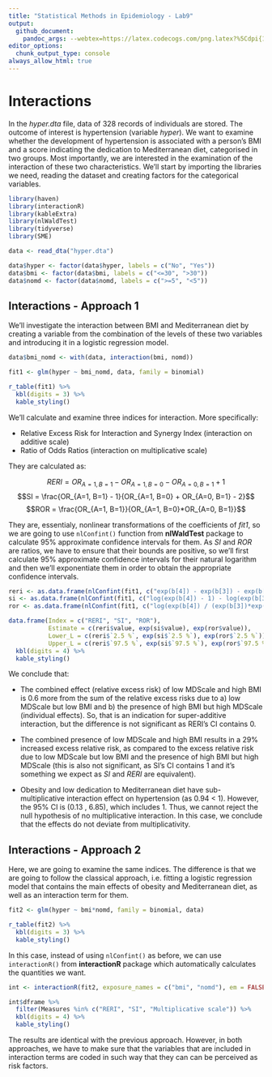 ```yaml
---
title: "Statistical Methods in Epidemiology - Lab9"
output: 
  github_document:
    pandoc_args: --webtex=https://latex.codecogs.com/png.latex?%5Cdpi{100}
editor_options: 
  chunk_output_type: console
always_allow_html: true
---
```


# Interactions

In the *hyper.dta* file, data of 328 records of individuals are stored. The outcome of interest is hypertension (variable *hyper*). We want to examine whether the development of hypertension is associated with a person’s BMI and a score indicating the dedication to Mediterranean diet, categorised in two groups. Most importantly, we are interested in the examination of the interaction of these two characteristics. We'll start by importing the libraries we need, reading the dataset and creating factors for the categorical variables.

```r
library(haven)
library(interactionR)
library(kableExtra)
library(nlWaldTest)
library(tidyverse)
library(SME)
```

```r
data <- read_dta("hyper.dta")

data$hyper <- factor(data$hyper, labels = c("No", "Yes"))
data$bmi <- factor(data$bmi, labels = c("<=30", ">30"))
data$nomd <- factor(data$nomd, labels = c(">=5", "<5"))
```


## Interactions - Approach 1

We'll investigate the interaction between BMI and Mediterranean diet by creating a variable from the combination of the levels of these two variables and introducing it in a logistic regression model.

```r
data$bmi_nomd <- with(data, interaction(bmi, nomd))

fit1 <- glm(hyper ~ bmi_nomd, data, family = binomial)

r_table(fit1) %>%
  kbl(digits = 3) %>%
  kable_styling()

```

We'll calculate and examine three indices for interaction. More specifically: 

* Relative Excess Risk for Interaction and Synergy Index (interaction on additive scale)
* Ratio of Odds Ratios (interaction on multiplicative scale)

They are calculated as: 

$$RERI = OR_{A=1, B=1} - OR_{A=1, B=0} - OR_{A=0, B=1} + 1$$
$$SI = \frac{OR_{A=1, B=1} - 1}{OR_{A=1, B=0} + OR_{A=0, B=1} - 2}$$
$$ROR = \frac{OR_{A=1, B=1}}{OR_{A=1, B=0}*OR_{A=0, B=1}}$$








They are, essentialy, nonlinear transformations of the coefficients of *fit1*, so we are going to use `nlConfint()` function from **nlWaldTest** package to calculate 95% approximate confidence intervals for them. As *SI* and *ROR* are ratios, we have to ensure that their bounds are positive, so we'll first calculate 95% approximate confidence intervals for their natural logarithm and then we'll exponentiate them in order to obtain the appropriate confidence intervals.

```r
reri <- as.data.frame(nlConfint(fit1, c("exp(b[4]) - exp(b[3]) - exp(b[2]) + 1")))
si <- as.data.frame(nlConfint(fit1, c("log(exp(b[4]) - 1) - log(exp(b[3]) + exp(b[2]) - 2)")))
ror <- as.data.frame(nlConfint(fit1, c("log(exp(b[4]) / (exp(b[3])*exp(b[2])))")))

data.frame(Index = c("RERI", "SI", "ROR"),
           Estimate = c(reri$value, exp(si$value), exp(ror$value)),
           Lower_L = c(reri$`2.5 %`, exp(si$`2.5 %`), exp(ror$`2.5 %`)),
           Upper_L = c(reri$`97.5 %`, exp(si$`97.5 %`), exp(ror$`97.5 %`))) %>%
  kbl(digits = 4) %>%
  kable_styling()

```

We conclude that:

* The combined effect (relative excess risk) of low MDScale and high BMI is 0.6 more from the sum of the relative excess risks due to a) low MDScale but low BMI and b) the presence of high BMI but high MDScale (individual effects). So, that is an indication for super-additive interaction, but the difference is not significant as RERI's CI contains 0.

* The combined presence of low MDScale and high BMI results in a 29% increased excess relative risk, as compared to the excess relative risk due to low MDScale but low BMI and the presence of high BMI but high MDScale (this is also not significant, as SI's CI contains 1 and it's something we expect as *SI* and *RERI* are equivalent).

* Obesity and low dedication to Mediterranean diet have sub-multiplicative interaction effect on hypertension (as 0.94 < 1). However, the 95% CI is (0.13 , 6.85), which includes 1. Thus, we cannot reject the null hypothesis of no multiplicative interaction. In this case, we conclude that the effects do not deviate from multiplicativity.

## Interactions - Approach 2

Here, we are going to examine the same indices. The difference is that we are going to follow the classical approach, i.e. fitting a logistic regression model that contains the main effects of obesity and Mediterranean diet, as well as an interaction term for them.

```r
fit2 <- glm(hyper ~ bmi*nomd, family = binomial, data)

r_table(fit2) %>%
  kbl(digits = 3) %>%
  kable_styling()
```

In this case, instead of using `nlConfint()` as before, we can use `interactionR()` from **interactionR** package which automatically calculates the quantities we want. 

```r
int <- interactionR(fit2, exposure_names = c("bmi", "nomd"), em = FALSE)

int$dframe %>%
  filter(Measures %in% c("RERI", "SI", "Multiplicative scale")) %>%
  kbl(digits = 4) %>%
  kable_styling()
```

The results are identical with the previous approach. However, in both approaches, we have to make sure that the variables that are included in interaction terms are coded in such way that they can can be perceived as risk factors. 
